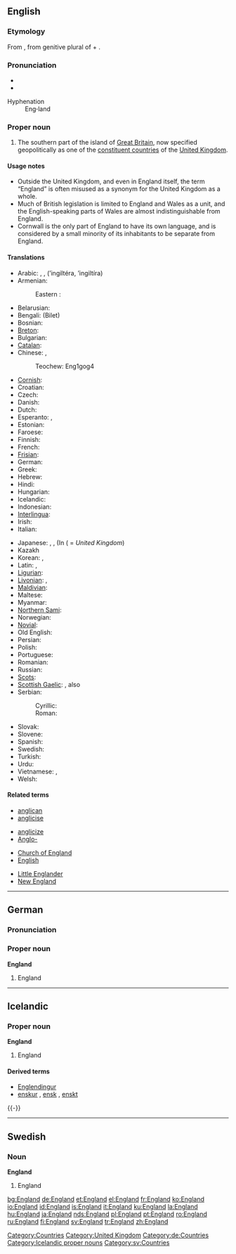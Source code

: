 {{wikipedia}}
==English==

{{rank|hold|cause|close|419|England|sense|ten|beautiful}}

===Etymology===
From {{OE.}} {{term|Engla land||land of the Angles|lang=ang}}, from genitive plural of {{term|engle||Angle|lang=ang}} + {{term|land||land|lang=ang}}.

===Pronunciation===
* {{IPA|/ˈɪŋglənd/}}
* {{SAMPA|/"INgl@nd/}}
; Hyphenation
: Eng'''·'''land

===Proper noun===
{{en-proper noun}}

# The southern part of the island of [[Great Britain]], now specified geopolitically as one of the [[constituent country|constituent countries]] of the [[United Kingdom]].

====Usage notes====
* Outside the United Kingdom, and even in England itself, the term “England” is often misused as a synonym for the United Kingdom as a whole.
* Much of British legislation is limited to England and Wales as a unit, and the English-speaking  parts of Wales are almost indistinguishable from England.
* Cornwall is the only part of England to have its own language, and is considered by a small minority of its inhabitants to be separate from England.

====Translations====
{{trans-top|England}}
*Arabic: {{t|ar|انجلترا|f}}, {{t|ar|انكلترا|f}}, {{t|ar|انكلترة|f}} (’ingiltéra, ’ingiltíra)
*Armenian:
*:Eastern : {{t|hy|Անգլիյա|tr=Angliya}}
*Belarusian: {{t|be-x-old|Англiя|f|tr=Ánglija}}
*Bengali: (Bilet)
*Bosnian: {{t|bs|Engleska|f}}
*[[Breton]]: {{t|br|Bro-Saoz}}
*Bulgarian: {{t|bg|Англия|f|tr=Ánglija}}
*[[Catalan]]: {{t|ca|Anglaterra|f}}
*Chinese: {{t|zh|英国|tr=yīng guó}}, {{t|zh|英格兰|tr=Yīnggélán}}
*: Teochew: Eng1gog4
*[[Cornish]]: {{t|kw|Pow Sows}}
*Croatian: {{t|hr|Engleska|f}}
*Czech: {{t|cs|Anglie|f}}
*Danish: {{t|da|England}}
*Dutch: {{t|nl|Engeland|n}}
*Esperanto: {{t|eo|Anglio}}, {{t|eo|Anglujo}}
*Estonian: {{t|et|Inglismaa}}
*Faroese: {{t|fo|Ongland|n}}
*Finnish: {{t|fi|Englanti}}
*French: {{t|fr|Angleterre|f}}
*[[Frisian]]: {{t|fy|Ingelân|n}}
*German: {{t|de|England|n}}
*Greek: {{t|el|Αγγλία|f|tr=Anglía}}
*Hebrew: {{t|he|sc=Hebr|אנגליה|f|tr=ánglia}}
*Hindi: {{t|hi|इंग्लैंड|m|tr=i.nglé.n.d}}
*Hungarian: {{t|hu|Anglia}}
*Icelandic: {{t|is|England}}
*Indonesian: {{t|id|Inggris}}
*[[Interlingua]]: {{t|ia|Anglaterra}}
*Irish: {{t|ga|Sasana|m}}
*Italian: {{t|it|Inghilterra|f}}
{{trans-mid}}
*Japanese: {{t|ja|イギリス|tr=Igirisú}}, {{t|ja|イングランド|tr=Ingurando}}, (In {{t|ja|英国}} ({{t|ja|えいこく|tr=Eikokú}} = ''United Kingdom'')
* Kazakh {{t|kk|Аѓлышын|f|tr=Aglíshín}}
*Korean: {{t|ko|잉글랜드|tr=Inggeullaendeu}}, {{t|ko|영국|tr=Yeongguk}}
*Latin: {{t|la|Anglia|f}}, {{t|la|Albion|f}}
*[[Ligurian]]: {{t|roa|Inghiltæra}}
*[[Livonian]]: {{t|fiu|Engõlmō}}, {{t|fiu|England}}
*[[Maldivian]]: {{t|dv|Ingireysi Vilath}}
*Maltese: {{t|mt|Ingilterra|alt=l-Ingilterra}}
*Myanmar: {{t|my|အႛဂလန္|tr=Ingalan}}
*[[Northern Sami]]: {{t|se|Englánda}}
*Norwegian: {{t|no|England}}
*[[Novial]]: {{t|nov|Anglia}}
*Old English: {{t|ang|Englaland|n}}
*Persian: {{t|fa|انگلستان|tr=ingelstan}}
*Polish: {{t|pl|Anglia|f}}
*Portuguese: {{t|pt|Inglaterra|f}}
*Romanian: {{t|ro|Anglia|f}}
*Russian: {{t|ru|Англия|f|tr=Ánglija}}
*[[Scots]]: {{t|sco|England}}
*[[Scottish Gaelic]]: {{t|gd|Sasainn|f}}, also {{t|gd|Sasann|m}}
*Serbian:
*: Cyrillic: {{t|sr|Енглеска|f}}
*: Roman: {{t|sr|Engleska|f}}
*Slovak: {{t|sk|Anglicko}}
*Slovene: {{t|sl|Anglija|f}}
*Spanish: {{t|es|Inglaterra|f}}
*Swedish: {{t|sv|England}}
*Turkish: {{t|tr|İngiltere}}
*Urdu: {{t|ur|انگلینڈ|tr=i.nglé.n.d}}
*Vietnamese: {{t|vi|Anh Cát Lợi}}, {{t|vi|Anh}}
*Welsh: {{t|cy|Lloegr|f}}
{{trans-bottom}}

====Related terms====
{{rel-top4}}
* [[anglican]]
* [[anglicise]]
{{rel-mid4}}
* [[anglicize]]
* [[Anglo-]]
{{rel-mid4}}
* [[Church of England]]
* [[English]]
{{rel-mid4}}
* [[Little Englander]]
* [[New England]]
{{rel-bottom}}

[[Category:Countries]]
[[Category:United Kingdom]]

----

==German==

===Pronunciation===
{{IPA|/ˈɛŋlant/}}

===Proper noun===
'''England''' {{n}}

# England

[[Category:de:Countries]]

----

==Icelandic==
{{Icelandic declension hk sb örnefni|England}}

===Proper noun===
'''England''' {{n}}

# England

====Derived terms====
* [[Englendingur]]
* [[enskur]] {{m}}, [[ensk]] {{f}}, [[enskt]] {{n}}
{{-}}

[[Category:Icelandic proper nouns]]

----

==Swedish==

===Noun===
'''England'''

# England

[[Category:sv:Countries]]

[[bg:England]]
[[de:England]]
[[et:England]]
[[el:England]]
[[fr:England]]
[[ko:England]]
[[io:England]]
[[id:England]]
[[is:England]]
[[it:England]]
[[ku:England]]
[[la:England]]
[[hu:England]]
[[ja:England]]
[[nds:England]]
[[pl:England]]
[[pt:England]]
[[ro:England]]
[[ru:England]]
[[fi:England]]
[[sv:England]]
[[tr:England]]
[[zh:England]]